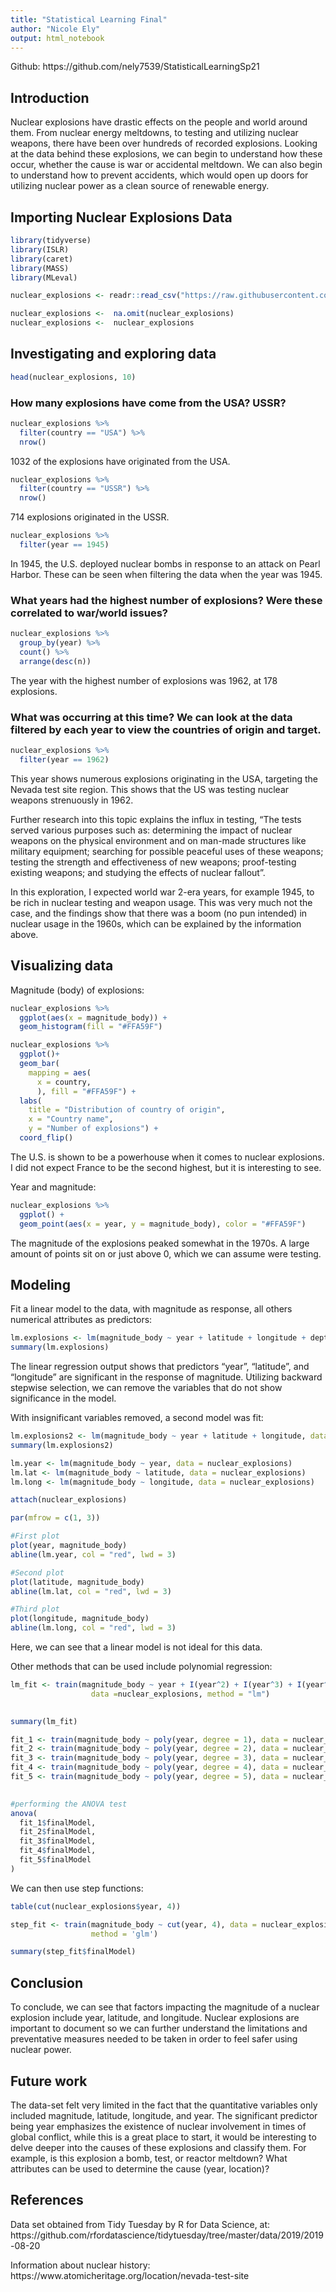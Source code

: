 ```yaml
---
title: "Statistical Learning Final"
author: "Nicole Ely"
output: html_notebook
---
```

Github: https://github.com/nely7539/StatisticalLearningSp21


## Introduction

Nuclear explosions have drastic effects on the people and world around them. From nuclear energy meltdowns, to testing and utilizing nuclear weapons, there have been over hundreds of recorded explosions. Looking at the data behind these explosions, we can begin to understand how these occur, whether the cause is war or accidental meltdown. We can also begin to understand how to prevent accidents, which would open up doors for utilizing nuclear power as a clean source of renewable energy.

## Importing Nuclear Explosions Data

```r
library(tidyverse)
library(ISLR)
library(caret)
library(MASS)
library(MLeval)

nuclear_explosions <- readr::read_csv("https://raw.githubusercontent.com/rfordatascience/tidytuesday/master/data/2019/2019-08-20/nuclear_explosions.csv")

```

```r
nuclear_explosions <-  na.omit(nuclear_explosions)
nuclear_explosions <-  nuclear_explosions 
```

## Investigating and exploring data

```r
head(nuclear_explosions, 10)
```


### How many explosions have come from the USA? USSR?

```r
nuclear_explosions %>% 
  filter(country == "USA") %>% 
  nrow()
```
1032 of the explosions have originated from the USA.

```r
nuclear_explosions %>% 
  filter(country == "USSR") %>% 
  nrow()
```
714 explosions originated in the USSR.


```r
nuclear_explosions %>% 
  filter(year == 1945)
```

In 1945, the U.S. deployed nuclear bombs in response to an attack on Pearl Harbor. These can be seen when filtering the data when the year was 1945.


### What years had the highest number of explosions? Were these correlated to war/world issues?

```r
nuclear_explosions %>% 
  group_by(year) %>% 
  count() %>% 
  arrange(desc(n))
```


The year with the highest number of explosions was 1962, at 178 explosions.

### What was occurring at this time? We can look at the data filtered by each year to view the countries of origin and target.


```r
nuclear_explosions %>% 
  filter(year == 1962)
```
This year shows numerous explosions originating in the USA, targeting the Nevada test site region. This shows that the US was testing nuclear weapons strenuously in 1962.

Further research into this topic explains the influx in testing, "The tests served various purposes such as: determining the impact of nuclear weapons on the physical environment and on man-made structures like military equipment; searching for possible peaceful uses of these weapons; testing the strength and effectiveness of new weapons; proof-testing existing weapons; and studying the effects of nuclear fallout". 

In this exploration, I expected world war 2-era years, for example 1945, to be rich in nuclear testing and weapon usage. This was very much not the case, and the findings show that there was a boom (no pun intended) in nuclear usage in the 1960s, which can be explained by the information above.




## Visualizing data

Magnitude (body) of explosions:

```r
nuclear_explosions %>% 
  ggplot(aes(x = magnitude_body)) +
  geom_histogram(fill = "#FFA59F")
```


```r
nuclear_explosions %>% 
  ggplot()+
  geom_bar(
    mapping = aes(
      x = country,
      ), fill = "#FFA59F") +
  labs(
    title = "Distribution of country of origin",
    x = "Country name", 
    y = "Number of explosions") +
  coord_flip()
```

The U.S. is shown to be a powerhouse when it comes to nuclear explosions. I did not expect France to be the second highest, but it is interesting to see.


Year and magnitude:

```r
nuclear_explosions %>% 
  ggplot() +
  geom_point(aes(x = year, y = magnitude_body), color = "#FFA59F")
```

The magnitude of the explosions peaked somewhat in the 1970s. A large amount of points sit on or just above 0, which we can assume were testing. 


## Modeling


Fit a linear model to the data, with magnitude as response, all others numerical attributes as predictors:


```r
lm.explosions <- lm(magnitude_body ~ year + latitude + longitude + depth + yield_upper + yield_lower, data = nuclear_explosions)
summary(lm.explosions)
```
The linear regression output shows that predictors "year", "latitude", and "longitude" are significant in the response of magnitude. Utilizing backward stepwise selection, we can remove the variables that do not show significance in the model.

With insignificant variables removed, a second model was fit:

```r
lm.explosions2 <- lm(magnitude_body ~ year + latitude + longitude, data = nuclear_explosions)
summary(lm.explosions2)
```



```r
lm.year <- lm(magnitude_body ~ year, data = nuclear_explosions)
lm.lat <- lm(magnitude_body ~ latitude, data = nuclear_explosions)
lm.long <- lm(magnitude_body ~ longitude, data = nuclear_explosions)
```

```r
attach(nuclear_explosions)
```

```r
par(mfrow = c(1, 3))

#First plot
plot(year, magnitude_body)
abline(lm.year, col = "red", lwd = 3)

#Second plot
plot(latitude, magnitude_body)
abline(lm.lat, col = "red", lwd = 3)

#Third plot
plot(longitude, magnitude_body)
abline(lm.long, col = "red", lwd = 3)
```

Here, we can see that a linear model is not ideal for this data.


Other methods that can be used include polynomial regression:

```r
lm_fit <- train(magnitude_body ~ year + I(year^2) + I(year^3) + I(year^4),
                  data =nuclear_explosions, method = "lm")
  

summary(lm_fit)
```


```r
fit_1 <- train(magnitude_body ~ poly(year, degree = 1), data = nuclear_explosions, method = "lm")
fit_2 <- train(magnitude_body ~ poly(year, degree = 2), data = nuclear_explosions, method = "lm")
fit_3 <- train(magnitude_body ~ poly(year, degree = 3), data = nuclear_explosions, method = "lm")
fit_4 <- train(magnitude_body ~ poly(year, degree = 4), data = nuclear_explosions, method = "lm")
fit_5 <- train(magnitude_body ~ poly(year, degree = 5), data = nuclear_explosions, method = "lm")
  

#performing the ANOVA test
anova(
  fit_1$finalModel,
  fit_2$finalModel,
  fit_3$finalModel,
  fit_4$finalModel,
  fit_5$finalModel
)
```

We can then use step functions:

```r
table(cut(nuclear_explosions$year, 4))
```


```r
step_fit <- train(magnitude_body ~ cut(year, 4), data = nuclear_explosions,
                  method = 'glm')

summary(step_fit$finalModel)
```

## Conclusion

To conclude, we can see that factors impacting the magnitude of a nuclear explosion include year, latitude, and longitude. Nuclear explosions are important to document so we can further understand the limitations and preventative measures needed to be taken in order to feel safer using nuclear power.

## Future work

The data-set felt very limited in the fact that the quantitative variables only included magnitude, latitude, longitude, and year. The significant predictor being year emphasizes the existence of nuclear involvement in times of global conflict, while this is a great place to start, it would be interesting to delve deeper into the causes of these explosions and classify them. For example, is this explosion a bomb, test, or reactor meltdown? What attributes can be used to determine the cause (year, location)?


## References

Data set obtained from Tidy Tuesday by R for Data Science, at: https://github.com/rfordatascience/tidytuesday/tree/master/data/2019/2019-08-20

Information about nuclear history: https://www.atomicheritage.org/location/nevada-test-site
